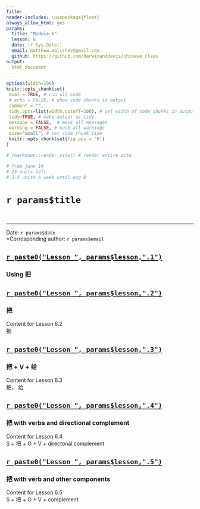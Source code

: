 ```yaml
---
Title: 
header-includes: \usepackage{float}
always_allow_html: yes
params: 
  title: "Module 6"
  lesson: 6
  date: !r Sys.Date()
  email: matthew.malishev@gmail.com 
  github: https://github.com/darwinanddavis/chinese_class   
output:
  html_document
---
```


<!-- ---------------------------------------------------------------- -->
<!-- ----------------------- rmd settings --------------------------- -->
<!-- ---------------------------------------------------------------- -->

<!-- rmd settings -->
```r
options(width=100)
knitr::opts_chunk$set(
 eval = TRUE, # run all code
 # echo = FALSE, # show code chunks in output 
 comment = "",
 tidy.opts=list(width.cutoff=100), # set width of code chunks in output
 tidy=TRUE, # make output as tidy
 message = FALSE,  # mask all messages
 warning = FALSE, # mask all warnings 
 size="small", # set code chunk size
 knitr::opts_chunk$set(fig.pos = 'H')
)

# rmarkdown::render_site() # render entire site

# from june 14
# 25 units left
# 3-4 units a week until aug 8

```

# `r params$title`  

\  

******    


\newpage   

Date: `r params$date`  
*Corresponding author: `r params$email`     

  

## [`r paste0("Lesson ", params$lesson,".1")`](lesson6_1.html)    

### Using 把 

## [`r paste0("Lesson ", params$lesson,".2")`](lesson6_2.html)   

### 把    
Content for Lesson 6.2  
把  

## [`r paste0("Lesson ", params$lesson,".3")`](lesson6_3.html)   

### 把 + V + 给  
Content for Lesson 6.3  
把， 给    

## [`r paste0("Lesson ", params$lesson,".4")`](lesson6_4.html)   

### 把 with verbs and directional complement  
Content for Lesson 6.4    
S + 把 + O + V + directonal complement

## [`r paste0("Lesson ", params$lesson,".5")`](lesson6_5.html)   

### 把 with verb and other components   
Content for Lesson 6.5     
S + 把 + O + V + complement  

  











  
